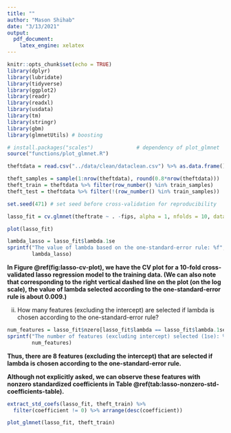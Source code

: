 ```yaml
---
title: ""
author: "Mason Shihab"
date: "3/13/2021"
output:
  pdf_document:
    latex_engine: xelatex
---
```


```r
knitr::opts_chunk$set(echo = TRUE)
library(dplyr)
library(lubridate)
library(tidyverse)
library(ggplot2)
library(readr)
library(readxl)
library(usdata)
library(tm)
library(stringr)
library(gbm)
library(glmnetUtils) # boosting
```

```r
# install.packages("scales")              # dependency of plot_glmnet
source("functions/plot_glmnet.R")
```


```r
theftdata = read.csv("../data/clean/dataclean.csv") %>% as.data.frame() %>% select(-county, -state,)
```

```r
theft_samples = sample(1:nrow(theftdata), round(0.8*nrow(theftdata))) 
theft_train = theftdata %>% filter(row_number() %in% train_samples)
theft_test = theftdata %>% filter(!(row_number() %in% train_samples))
```





```r
set.seed(471) # set seed before cross-validation for reproducibility

lasso_fit = cv.glmnet(theftrate ~ . -fips, alpha = 1, nfolds = 10, data = theft_train) 
```

```r
plot(lasso_fit)
```

```r
lambda_lasso = lasso_fit$lambda.1se
sprintf("The value of lambda based on the one-standard-error rule: %f",
        lambda_lasso)
```

**In Figure \@ref(fig:lasso-cv-plot), we have the CV plot for a 10-fold cross-validated lasso regression model to the training data. (We can also note that corresponding to the right vertical dashed line on the plot (on the log scale), the value of lambda selected according to the one-standard-error rule is about 0.009.)**

ii. How many features (excluding the intercept) are selected if lambda is chosen according to the one-standard-error rule?

```r
num_features = lasso_fit$nzero[lasso_fit$lambda == lasso_fit$lambda.1se]
sprintf("The number of features (excluding intercept) selected (1se): %i", 
        num_features)
```

**Thus, there are 8 features (excluding the intercept) that are selected if lambda is chosen according to the one-standard-error rule.**

**Although not explicitly asked, we can observe these features with nonzero standardized coefficients in Table \@ref(tab:lasso-nonzero-std-coefficients-table).**
```r
extract_std_coefs(lasso_fit, theft_train) %>% 
  filter(coefficient != 0) %>% arrange(desc(coefficient))
```
```r
plot_glmnet(lasso_fit, theft_train)
```

